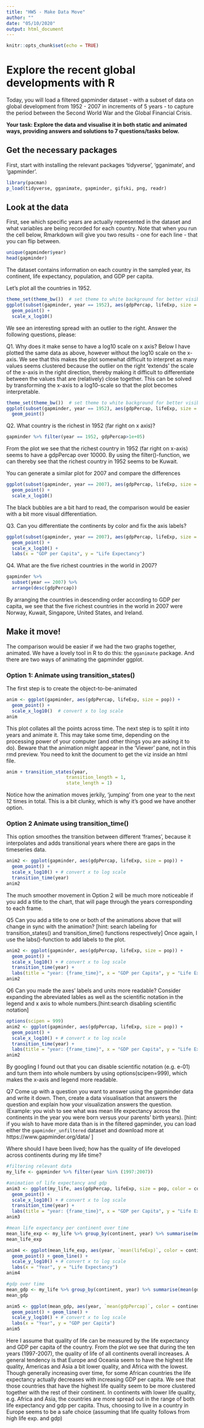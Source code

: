 ```yaml
---
title: "HW5 - Make Data Move"
author: ""
date: "05/10/2020"
output: html_document
---
```


```r
knitr::opts_chunk$set(echo = TRUE)
```

#  Explore the recent global developments with R
Today, you will load a filtered gapminder dataset -  with a subset of data on global development from 1952 - 2007 in increments of 5 years - to capture the period between the Second World War and the Global Financial Crisis. 

**Your task: Explore the data and visualise it in both static and animated ways, providing answers and solutions to 7 questions/tasks below.**

## Get the necessary packages
First, start with installing the relevant packages 'tidyverse', 'gganimate', and 'gapminder'.

```r
library(pacman)
p_load(tidyverse, gganimate, gapminder, gifski, png, readr)
```

## Look at the data
First, see which specific years are actually represented in the dataset and what variables are being recorded for each country. Note that when you run the cell below, Rmarkdown will give you two results - one for each line - that you can flip between.
```r
unique(gapminder$year)
head(gapminder)
```
The dataset contains information on each country in the sampled year, its continent, life expectancy, population, and GDP per capita.

Let's plot all the countries in 1952.
```r
theme_set(theme_bw())  # set theme to white background for better visibility
ggplot(subset(gapminder, year == 1952), aes(gdpPercap, lifeExp, size = pop)) +
  geom_point() +
  scale_x_log10() 
```
We see an interesting spread with an outlier to the right. Answer the following questions, please:

Q1. Why does it make sense to have a log10 scale on x axis?
Below I have plotted the same data as above, however without the log10 scale on the x-axis. We see that this makes the plot somewhat difficult to interpret as many values seems clustered because the outlier on the right 'extends' the scale of the x-axis in the right direction, thereby making it difficult to differentiate between the values that are (relatively) close together. This can be solved by transforming the x-axis to a log10-scale so that the plot becomes interpretable. 
```r
theme_set(theme_bw())  # set theme to white background for better visibility
ggplot(subset(gapminder, year == 1952), aes(gdpPercap, lifeExp, size = pop)) +
  geom_point()
```


Q2. What country is the richest in 1952 (far right on x axis)? 
```r
gapminder %>% filter(year == 1952, gdpPercap>1e+05) 
```
From the plot we see that the richest country in 1952 (far right on x-axis) seems to have a gdpPercap over 10000. By using the filter()-function, we can thereby see that the richest country in 1952 seems to be Kuwait. 


You can generate a similar plot for 2007 and compare the differences
```r
ggplot(subset(gapminder, year == 2007), aes(gdpPercap, lifeExp, size = pop)) +
  geom_point() +
  scale_x_log10() 
```
The black bubbles are a bit hard to read, the comparison would be easier with a bit more visual differentiation.

Q3. Can you differentiate the continents by color and fix the axis labels?
```r
ggplot(subset(gapminder, year == 2007), aes(gdpPercap, lifeExp, size = pop, color = continent)) +
  geom_point() +
  scale_x_log10() + 
  labs(x = "GDP per Capita", y = "Life Expectancy")
```

Q4. What are the five richest countries in the world in 2007?
```r
gapminder %>% 
  subset(year == 2007) %>% 
  arrange(desc(gdpPercap))
```
By arranging the countries in descending order according to GDP per capita, we see that the five richest countries in the world in 2007 were Norway, Kuwait, Singapore, United States, and Ireland. 


##  Make it move!

The comparison would be easier if we had the two graphs together, animated. We have a lovely tool in R to do this: the `gganimate` package. And there are two ways of animating the gapminder ggplot.

### Option 1: Animate using transition_states() 

The first step is to create the object-to-be-animated
```r
anim <- ggplot(gapminder, aes(gdpPercap, lifeExp, size = pop)) +
  geom_point() +
  scale_x_log10()  # convert x to log scale
anim
```

This plot collates all the points across time. The next step is to split it into years and animate it. This may take some time, depending on the processing power of your computer (and other things you are asking it to do). Beware that the animation might appear in the 'Viewer' pane, not in this rmd preview. You need to knit the document to get the viz inside an html file.

```r
anim + transition_states(year, 
                      transition_length = 1,
                      state_length = 1)
```
Notice how the animation moves jerkily, 'jumping' from one year to the next 12 times in total. This is a bit clunky, which is why it's good we have another option. 


### Option 2 Animate using transition_time()
This option smoothes the transition between different 'frames', because it interpolates and adds transitional years where there are gaps in the timeseries data.

```r
anim2 <- ggplot(gapminder, aes(gdpPercap, lifeExp, size = pop)) +
  geom_point() +
  scale_x_log10() + # convert x to log scale
  transition_time(year)
anim2
```

The much smoother movement in Option 2 will be much more noticeable if you add a title to the chart, that will page through the years corresponding to each frame.


Q5 Can you add a title to one or both of the animations above that will change 
 in sync with the animation? [hint: search labeling for transition_states() and transition_time() functions respectively]
 Once again, I use the labs()-function to add labels to the plot.
```r
anim2 <- ggplot(gapminder, aes(gdpPercap, lifeExp, size = pop)) +
  geom_point() +
  scale_x_log10() + # convert x to log scale
  transition_time(year) +
  labs(title = "year: {frame_time}", x = "GDP per Capita", y = "Life Expectancy")
anim2
```


Q6 Can you made the axes' labels and units more readable? Consider expanding the abreviated lables as well as the scientific notation in the legend and x axis to whole numbers.[hint:search disabling scientific notation]
```r
options(scipen = 999)
anim2 <- ggplot(gapminder, aes(gdpPercap, lifeExp, size = pop)) +
  geom_point() +
  scale_x_log10() + # convert x to log scale
  transition_time(year) +
  labs(title = "year: {frame_time}", x = "GDP per Capita", y = "Life Expectancy")
anim2
```
By googling I found out that you can disable scientific notation (e.g. e-01) and turn them into whole numbers by using options(scipen=999), which makes the x-axis and legend more readable.

Q7 Come up with a question you want to answer using the gapminder data and write it down. Then, create a data visualisation that answers the question and explain how your visualization answers the question. (Example: you wish to see what was mean life expectancy across the continents in the year you were born versus your parents' birth years). [hint: if you wish to have more data than is in the filtered gapminder, you can load either the `gapminder_unfiltered` dataset and download more at https://www.gapminder.org/data/ ]

Where should I have been lived; how has the quality of life developed across continents during my life time? 
```r
#filtering relevant data
my_life <- gapminder %>% filter(year %in% (1997:2007))

#animation of life expectancy and gdp
anim3 <- ggplot(my_life, aes(gdpPercap, lifeExp, size = pop, color = continent)) +
  geom_point() +
  scale_x_log10() + # convert x to log scale
  transition_time(year) +
  labs(title = "year: {frame_time}", x = "GDP per Capita", y = "Life Expectancy")
anim3

#mean life expectancy per continent over time
mean_life_exp <- my_life %>% group_by(continent, year) %>% summarise(mean(lifeExp))
mean_life_exp

anim4 <- ggplot(mean_life_exp, aes(year, `mean(lifeExp)`, color = continent)) +
  geom_point() + geom_line() +
  scale_y_log10() + # convert x to log scale
  labs(x = "Year", y = "Life Expectancy")
anim4

#gdp over time
mean_gdp <- my_life %>% group_by(continent, year) %>% summarise(mean(gdpPercap))
mean_gdp

anim5 <- ggplot(mean_gdp, aes(year, `mean(gdpPercap)`, color = continent)) +
  geom_point() + geom_line() +
  scale_y_log10() + # convert x to log scale
  labs(x = "Year", y = "GDP per Capita")
anim5
```
Here I assume that quality of life can be measured by the life expectancy and GDP per capita of the country. From the plot we see that during the ten years (1997-2007), the quality of life of all continents overall increases. A general tendency is that Europe and Oceania seem to have the highest life quality, Americas and Asia a bit lower quality, and Africa with the lowest. Though generally increasing over time, for some African countries the life expectancy actually decreases with increasing GDP per capita. We see that those countries that have the highest life quality seem to be more clustered together with the rest of their continent. In continents with lower life quality, e.g. Africa and Asia, the countries are more spread out in the range of both life expectancy and gdp per capita. Thus, choosing to live in a country in Europe seems to be a safe choice (assuming that life quality follows from high life exp. and gdp)